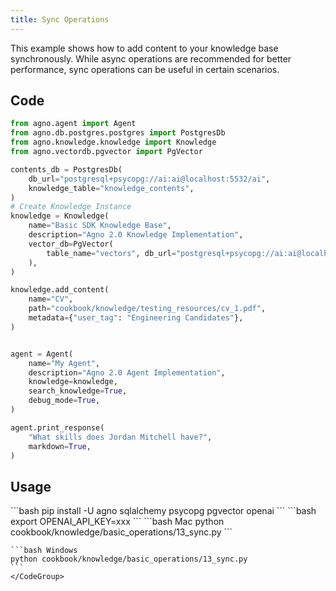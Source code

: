 ```yaml
---
title: Sync Operations
---
```


This example shows how to add content to your knowledge base synchronously. While async operations are recommended for better performance, sync operations can be useful in certain scenarios.

## Code

```python 13_sync.py
from agno.agent import Agent
from agno.db.postgres.postgres import PostgresDb
from agno.knowledge.knowledge import Knowledge
from agno.vectordb.pgvector import PgVector

contents_db = PostgresDb(
    db_url="postgresql+psycopg://ai:ai@localhost:5532/ai",
    knowledge_table="knowledge_contents",
)
# Create Knowledge Instance
knowledge = Knowledge(
    name="Basic SDK Knowledge Base",
    description="Agno 2.0 Knowledge Implementation",
    vector_db=PgVector(
        table_name="vectors", db_url="postgresql+psycopg://ai:ai@localhost:5532/ai"
    ),
)

knowledge.add_content(
    name="CV",
    path="cookbook/knowledge/testing_resources/cv_1.pdf",
    metadata={"user_tag": "Engineering Candidates"},
)


agent = Agent(
    name="My Agent",
    description="Agno 2.0 Agent Implementation",
    knowledge=knowledge,
    search_knowledge=True,
    debug_mode=True,
)

agent.print_response(
    "What skills does Jordan Mitchell have?",
    markdown=True,
)
```

## Usage

<Steps>
  <Step title="Install libraries">
    ```bash
    pip install -U agno sqlalchemy psycopg pgvector openai
    ```
  </Step>

  <Step title="Set environment variables">
    ```bash
    export OPENAI_API_KEY=xxx
    ```
  </Step>

  <Snippet file="run-pgvector-step.mdx" />


  <Step title="Run the example">
    <CodeGroup>
    ```bash Mac
    python cookbook/knowledge/basic_operations/13_sync.py
    ```

    ```bash Windows
    python cookbook/knowledge/basic_operations/13_sync.py
    ```
    </CodeGroup>
  </Step>
</Steps>
